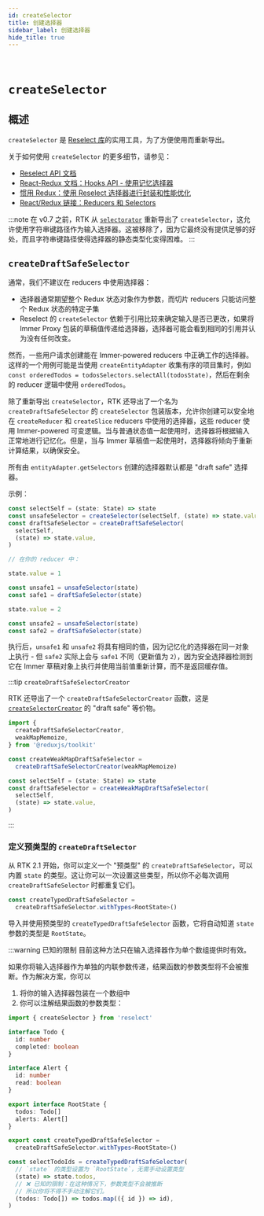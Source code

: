 ```yaml
---
id: createSelector
title: 创建选择器
sidebar_label: 创建选择器
hide_title: true
---
```


&nbsp;

# `createSelector`

## 概述

`createSelector` 是 [Reselect 库](https://github.com/reduxjs/reselect)的实用工具，为了方便使用而重新导出。

关于如何使用 `createSelector` 的更多细节，请参见：

- [Reselect API 文档](https://github.com/reduxjs/reselect)
- [React-Redux 文档：Hooks API - 使用记忆选择器](https://react-cn.redux.js.org/next/api/hooks#using-memoizing-selectors)
- [惯用 Redux：使用 Reselect 选择器进行封装和性能优化](https://blog.isquaredsoftware.com/2017/12/idiomatic-redux-using-reselect-selectors/)
- [React/Redux 链接：Reducers 和 Selectors](https://github.com/markerikson/react-redux-links/blob/master/redux-reducers-selectors.md)

:::note
在 v0.7 之前，RTK 从 [`selectorator`](https://github.com/planttheidea/selectorator) 重新导出了 `createSelector`，这允许使用字符串键路径作为输入选择器。这被移除了，因为它最终没有提供足够的好处，而且字符串键路径使得选择器的静态类型化变得困难。
:::

## `createDraftSafeSelector`

通常，我们不建议在 reducers 中使用选择器：

- 选择器通常期望整个 Redux 状态对象作为参数，而切片 reducers 只能访问整个 Redux 状态的特定子集
- Reselect 的 `createSelector` 依赖于引用比较来确定输入是否已更改，如果将 Immer Proxy 包装的草稿值传递给选择器，选择器可能会看到相同的引用并认为没有任何改变。

然而，一些用户请求创建能在 Immer-powered reducers 中正确工作的选择器。这样的一个用例可能是当使用 `createEntityAdapter` 收集有序的项目集时，例如 `const orderedTodos = todosSelectors.selectAll(todosState)`，然后在剩余的 reducer 逻辑中使用 `orderedTodos`。

除了重新导出 `createSelector`，RTK 还导出了一个名为 `createDraftSafeSelector` 的 `createSelector` 包装版本，允许你创建可以安全地在 `createReducer` 和 `createSlice` reducers 中使用的选择器，这些 reducer 使用 Immer-powered 可变逻辑。当与普通状态值一起使用时，选择器将根据输入正常地进行记忆化。但是，当与 Immer 草稿值一起使用时，选择器将倾向于重新计算结果，以确保安全。

所有由 `entityAdapter.getSelectors` 创建的选择器默认都是 "draft safe" 选择器。

示例：

```ts no-transpile
const selectSelf = (state: State) => state
const unsafeSelector = createSelector(selectSelf, (state) => state.value)
const draftSafeSelector = createDraftSafeSelector(
  selectSelf,
  (state) => state.value,
)

// 在你的 reducer 中：

state.value = 1

const unsafe1 = unsafeSelector(state)
const safe1 = draftSafeSelector(state)

state.value = 2

const unsafe2 = unsafeSelector(state)
const safe2 = draftSafeSelector(state)
```

执行后，`unsafe1` 和 `unsafe2` 将具有相同的值，因为记忆化的选择器在同一对象上执行 - 但 `safe2` 实际上会与 `safe1` 不同（更新值为 `2`），因为安全选择器检测到它在 Immer 草稿对象上执行并使用当前值重新计算，而不是返回缓存值。

:::tip `createDraftSafeSelectorCreator`

RTK 还导出了一个 `createDraftSafeSelectorCreator` 函数，这是 [`createSelectorCreator`](https://github.com/reduxjs/reselect#createselectorcreatormemoize-memoizeoptions) 的 "draft safe" 等价物。

```ts no-transpile
import {
  createDraftSafeSelectorCreator,
  weakMapMemoize,
} from '@reduxjs/toolkit'

const createWeakMapDraftSafeSelector =
  createDraftSafeSelectorCreator(weakMapMemoize)

const selectSelf = (state: State) => state
const draftSafeSelector = createWeakMapDraftSafeSelector(
  selectSelf,
  (state) => state.value,
)
```

:::

### 定义预类型的 `createDraftSelector`

从 RTK 2.1 开始，你可以定义一个 "预类型" 的 `createDraftSafeSelector`，可以内置 `state` 的类型。这让你可以一次设置这些类型，所以你不必每次调用 `createDraftSafeSelector` 时都重复它们。

```ts no-transpile
const createTypedDraftSafeSelector =
  createDraftSafeSelector.withTypes<RootState>()
```

导入并使用预类型的 `createTypedDraftSafeSelector` 函数，它将自动知道 `state` 参数的类型是 `RootState`。

:::warning 已知的限制
目前这种方法只在输入选择器作为单个数组提供时有效。

如果你将输入选择器作为单独的内联参数传递，结果函数的参数类型将不会被推断。作为解决方案，你可以

1. 将你的输入选择器包装在一个数组中
2. 你可以注解结果函数的参数类型：

```ts no-transpile
import { createSelector } from 'reselect'

interface Todo {
  id: number
  completed: boolean
}

interface Alert {
  id: number
  read: boolean
}

export interface RootState {
  todos: Todo[]
  alerts: Alert[]
}

export const createTypedDraftSafeSelector =
  createDraftSafeSelector.withTypes<RootState>()

const selectTodoIds = createTypedDraftSafeSelector(
  // `state` 的类型设置为 `RootState`，无需手动设置类型
  (state) => state.todos,
  // ❌ 已知的限制：在这种情况下，参数类型不会被推断
  // 所以你将不得不手动注解它们。
  (todos: Todo[]) => todos.map(({ id }) => id),
)
```
